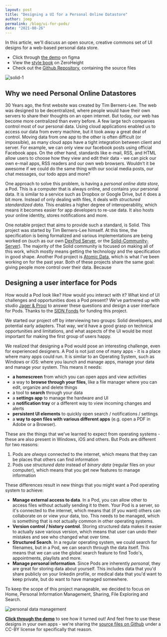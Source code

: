 ```yaml
---
layout: post
title: "Designing a UI for a Personal Online Datastore"
author: joep
permalink: /blog/ui-for-pods/
date: "2021-08-26"
---
```


In this article, we'll discuss an open source, creative commons set of UI designs for a web-based personal data store.

- Click through [the demo](https://www.figma.com/proto/wkc2XEA6Lddai8n4PUU83C/Solidstarter-Prototype?page-id=327%3A0&node-id=335%3A32985&viewport=289%2C241%2C0.04754795879125595&scaling=scale-down) on figma
- View the [style book](https://zeroheight.com/756e7c07f/p/919ed8-solid-ui-kit) on ZeroHeight
- Check out the [Github Repository](https://github.com/ontola/solid-ui-designs), containing the source files

![solid-1](/images/solid-ui/solid-1.jpg)

## Why we need Personal Online Datastores

30 Years ago, the first website was created by Tim Berners-Lee.
The web was designed to be decentralized, where people would have their own servers to share their thoughts on an open internet.
But today, our web has become more centralized than every before.
A few large tech companies control most of our personal data.
Using cloud applications enabled us to access our data from every machine, but it took away a great deal of control.
Moving data from one app to the other is often difficult (or impossible), as many cloud apps have a tight integration between client and server.
For example, we can only view our facebook posts using official Facebook apps.
On the other hand, standards like e-mail, RSS, and HTML allow users to choose how they view and edit their data - we can pick our own e-mail apps, RSS readers and our own web browsers.
Wouldn't it be awesome if we could do the same thing with our social media posts, our chat messages, our todo apps and more?

One approach to solve this problem, is having a _personal online data store_, a Pod.
This is a computer that is always online, and contains your personal data.
It is similar to a service such as Dropbox or Google Drive, but it does a bit more.
Instead of only dealing with files, it deals with _structured standardized data_.
This enables a higher degree of interoperability, which means it becomes easier for app developers to re-use data.
It also hosts your online identity, stores notifications and more.

One notable project that aims to provide such a standard, is Solid.
This project was started by Tim Berners-Lee himself.
At this time, the specification is being formalized and various implementations are being worked on (such as our own [DexPod Server](https://gitlab.com/ontola/dexpod), or the [Solid-Community-Server](https://github.com/solid/community-server)).
The majority of the Solid community is focused on making all of this work, which mostly means getting the technology and the specification in good shape.
Another Pod project is [Atomic Data](https://atomicdata.dev), which is what I've been working on for the past year.
Both of these projects share the same goal: giving people more control over their data.
Because

## Designing a user interface for Pods

How would a Pod look like? How would you interact with it? What kind of UI challenges and opportunities does a Pod present?
We've partnered up with studio [Jager & Prooi](https://jagerenprooi.nl/) to answer these questions and design a user interface for Pods.
Thanks to the [SIDN Fonds](https://www.sidnfonds.nl/nieuws/techneuten-en-ontwerpers-bundelen-krachten-8-projecten-van-start) for funding this project.

We started our project off by interviewing two groups: Solid developers, and potential early adapters.
That way, we'd have a good grasp on technical opportunities and limitations, and what aspects of the UI would be most important for making the first group of users happy.

We realized that designing a Pod would pose an interesting challenge, even for experienced designers.
A Pod is not just one of many apps - it is a place where many apps could run.
It is similar to an Operating System, such as Windows or iOS: where you launch and manage apps, manage your data and manage your system.
This means it needs:

- **a homescreen** from which you can open apps and view activities
- a way to **browse through your files**, like a file manager where you can edit, organize and delete things
- a tool to **search** through your data
- a **settings app** to manage the hardware and UI
- a **notification tray** or a different way to view incoming changes and alerts
- **persistent UI elements** to quickly open search / notifications / settings
- a **way to open files with various different apps** (e.g. open a PDF in Adobe or a Browser).

These are the things that we've learned to expect from operating systems - these are also present in Windows, iOS and others.
But Pods are different for two reasons:

1. Pods are _always_ connected to the internet, which means that they can be places that others can find information
1. Pods use _structured data_ instead of _binary data_ (regular files on your computer), which means that you get new features to manage information

These differences result in new things that you might want a Pod operating system to achieve:

- **Manage external access to data**. In a Pod, you can allow other to access files without actually sending it to them. Your Pod is a server, so it's connected to the internet, which means that (if you want) others can collaborate on or view your data, too. This needs to be managed, which is something that is not actually common in other operating systems.
- **Version control / history control**. Storing structured data makes it easier to actually save various version, which means that user can undo their mistakes and see who changed what over time.
- **Structured Search**. In a regular operating system, we could search for filenames, but in a Pod, we can search through the data itself. This means that we can use the global search feature to find Todo's, appointments, playlists and more.
- **Manage personal information**. Since Pods are inherently _personal_, they are great for storing data about yourself. This includes data that you'd share publicly on your linkedin profile, or medical data that you'd want to keep private, but do want to have managed somewhere.

To keep the scope of this project manageable, we decided to focus on Home, Personal Information Management, Sharing, File Exploring and Search.

![personal data management](/images/solid-ui/solid-2.jpg)

**[Click through the demo](https://www.figma.com/proto/wkc2XEA6Lddai8n4PUU83C/Solidstarter-Prototype?page-id=327%3A0&node-id=335%3A32985&viewport=289%2C241%2C0.04754795879125595&scaling=scale-down)** to see how it turned out!
And feel free to use these designs in your own apps - we're sharing the [source files on Github](https://github.com/ontola/solid-ui-designs) under a CC-BY license for specifically that reason.
